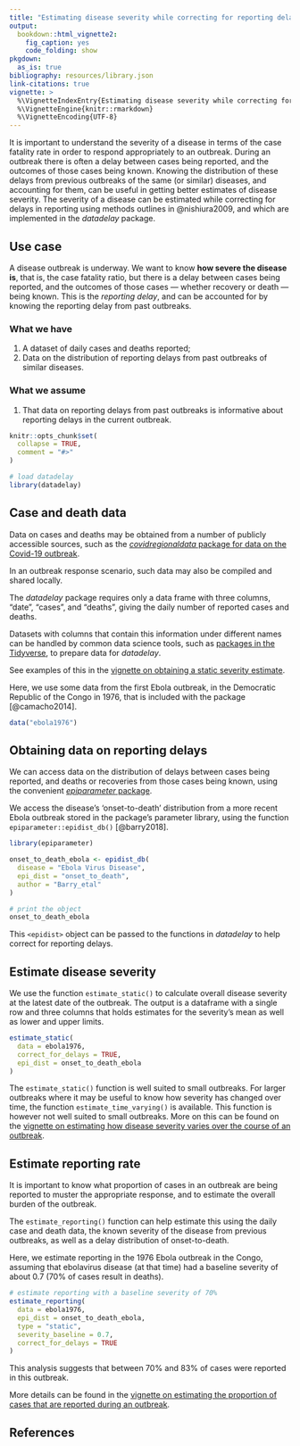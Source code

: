 ```yaml
---
title: "Estimating disease severity while correcting for reporting delays"
output:
  bookdown::html_vignette2:
    fig_caption: yes
    code_folding: show
pkgdown:
  as_is: true
bibliography: resources/library.json
link-citations: true
vignette: >
  %\VignetteIndexEntry{Estimating disease severity while correcting for reporting delays}
  %\VignetteEngine{knitr::rmarkdown}
  %\VignetteEncoding{UTF-8}
---
```


It is important to understand the severity of a disease in terms of the case fatality rate in order to respond appropriately to an outbreak.
During an outbreak there is often a delay between cases being reported, and the outcomes of those cases being known.
Knowing the distribution of these delays from previous outbreaks of the same (or similar) diseases, and accounting for them, can be useful in getting better estimates of disease severity.
The severity of a disease can be estimated while correcting for delays in reporting using methods outlines in @nishiura2009, and which are implemented in the _datadelay_ package.

::: {.alert .alert-primary}
## Use case {-}

A disease outbreak is underway. We want to know **how severe the disease is**, that is, the case fatality ratio, but there is a delay between cases being reported, and the outcomes of those cases --- whether recovery or death --- being known. This is the _reporting delay_, and can be accounted for by knowing the reporting delay from past outbreaks.
:::

::: {.alert .alert-secondary}
### What we have {-}

  1. A dataset of daily cases and deaths reported;
  2. Data on the distribution of reporting delays from past outbreaks of similar diseases.

### What we assume {-}

  1. That data on reporting delays from past outbreaks is informative about reporting delays in the current outbreak.
:::

```r
knitr::opts_chunk$set(
  collapse = TRUE,
  comment = "#>"
)
```

```r
# load datadelay
library(datadelay)
```

## Case and death data

Data on cases and deaths may be obtained from a number of publicly accessible sources, such as the [_covidregionaldata_ package for data on the Covid-19 outbreak](https://epiforecasts.io/covidregionaldata/).

In an outbreak response scenario, such data may also be compiled and shared locally.

The _datadelay_ package requires only a data frame with three columns, "date", "cases", and "deaths", giving the daily number of reported cases and deaths.

::: {.alert .alert-warning}
Datasets with columns that contain this information under different names can be handled by common data science tools, such as [packages in the Tidyverse](https://www.tidyverse.org/), to prepare data for _datadelay_.

See examples of this in the [vignette on obtaining a static severity estimate](estimate_static_severity.html).
:::

Here, we use some data from the first Ebola outbreak, in the Democratic Republic of the Congo in 1976, that is included with the package [@camacho2014].

```r
data("ebola1976")
```

## Obtaining data on reporting delays

We can access data on the distribution of delays between cases being reported, and deaths or recoveries from those cases being known, using the convenient [_epiparameter_ package](https://epiverse-trace.github.io/epiparameter/).

We access the disease's 'onset-to-death' distribution from a more recent Ebola outbreak stored in the package's parameter library, using the function `epiparameter::epidist_db()` [@barry2018].

```r
library(epiparameter)
```

```r
onset_to_death_ebola <- epidist_db(
  disease = "Ebola Virus Disease",
  epi_dist = "onset_to_death",
  author = "Barry_etal"
)

# print the object
onset_to_death_ebola
```

This `<epidist>` object can be passed to the functions in _datadelay_ to help correct for reporting delays.

## Estimate disease severity

We use the function `estimate_static()` to calculate overall disease severity at the latest date of the outbreak. The output is a dataframe with a single row and three columns that holds estimates for the severity's mean as well as lower and upper limits.

```r
estimate_static(
  data = ebola1976,
  correct_for_delays = TRUE,
  epi_dist = onset_to_death_ebola
)
```

The `estimate_static()` function is well suited to small outbreaks. For larger outbreaks where it may be useful to know how severity has changed over time, the function `estimate_time_varying()` is available. This function is however not well suited to small outbreaks. More on this can be found on the [vignette on estimating how disease severity varies over the course of an outbreak](estimate_time_varying_severity.html).

## Estimate reporting rate

It is important to know what proportion of cases in an outbreak are being reported to muster the appropriate response, and to estimate the overall burden of the outbreak.

The `estimate_reporting()` function can help estimate this using the daily case and death data, the known severity of the disease from previous outbreaks, as well as a delay distribution of onset-to-death.

Here, we estimate reporting in the 1976 Ebola outbreak in the Congo, assuming that ebolavirus disease (at that time) had a baseline severity of about 0.7 (70% of cases result in deaths).

```r
# estimate reporting with a baseline severity of 70%
estimate_reporting(
  data = ebola1976,
  epi_dist = onset_to_death_ebola,
  type = "static",
  severity_baseline = 0.7,
  correct_for_delays = TRUE
)
```

This analysis suggests that between 70% and 83% of cases were reported in this outbreak.

More details can be found in the [vignette on estimating the proportion of cases that are reported during an outbreak](estimate_ascertainment.html).

## References
